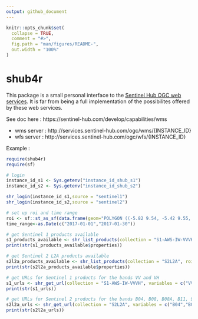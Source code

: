 ```yaml
---
output: github_document
---
```


<!-- README.md is generated from README.Rmd. Please edit that file -->

```r
knitr::opts_chunk$set(
  collapse = TRUE,
  comment = "#>",
  fig.path = "man/figures/README-",
  out.width = "100%"
)
```
# shub4r

<!-- badges: start -->
<!-- badges: end -->

This package is a small personal interface to the [Sentinel Hub OGC web services](https://sentinel-hub.com/develop/capabilities/wms). It is far from being a full implementation of the possibilites offered by these web services.

See doc here : https://sentinel-hub.com/develop/capabilities/wms

* wms server : http://services.sentinel-hub.com/ogc/wms/{INSTANCE_ID}
* wfs server : http://services.sentinel-hub.com/ogc/wfs/{INSTANCE_ID}

Example :

```r
require(shub4r)
require(sf)

# login
instance_id_s1 <- Sys.getenv("instance_id_shub_s1")
instance_id_s2 <- Sys.getenv("instance_id_shub_s2")

shr_login(instance_id_s1,source = "sentinel1")
shr_login(instance_id_s2,source = "sentinel2")

# set up roi and time range
roi <- sf::st_as_sf(data.frame(geom="POLYGON ((-5.82 9.54, -5.42 9.55, -5.41 8.84, -5.81 8.84, -5.82 9.54))"), wkt="geom", crs = 4326)
time_range<-as.Date(c("2017-01-01","2017-01-30"))

# get Sentinel 1 products available
s1_products_available <- shr_list_products(collection = "S1-AWS-IW-VVVH", roi = roi, time_range = time_range)
print(str(s1_products_available$properties))

# get Sentinel 2 L2A products available
s2l2a_products_available <- shr_list_products(collection = "S2L2A", roi = roi, time_range = time_range)
print(str(s2l2a_products_available$properties))

# get URLs for Sentinel 1 products for the bands VV and VH
s1_urls <- shr_get_url(collection = "S1-AWS-IW-VVVH", variables = c("VV","VH"), roi = roi, time_range = time_range)
print(str(s1_urls))

# get URLs for Sentinel 2 products for the bands B04, B08, B08A, B11, 9_SCENE_CLASSIFICATION
s2l2a_urls <- shr_get_url(collection = "S2L2A", variables = c("B04","B08","B8A","B11","9_SCENE_CLASSIFICATION"), roi = roi, time_range = time_range)
print(str(s2l2a_urls))

```
